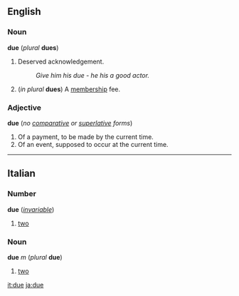 ==English==
===Noun===
'''due''' (''plural'' '''dues''')

#Deserved acknowledgement.
#:''Give him his due - he his a good actor.''
#(''in plural'' '''dues''') A [[membership]] fee.

===Adjective===
'''due''' (''no [[comparative]] or [[superlative]] forms'')

#Of a payment, to be made by the current time.
#Of an event, supposed to occur at the current time.

----
==Italian==
===Number===
'''due''' (''[[invariable]]'')

#[[two]]

<!--do not put non-English translations in foreign-language entries-->

===Noun===
'''due''' ''m'' (''plural'' '''due''') <!--sic-->

#[[two]]

<!--do not put non-English translations in foreign-language entries-->

[[it:due]]
[[ja:due]]